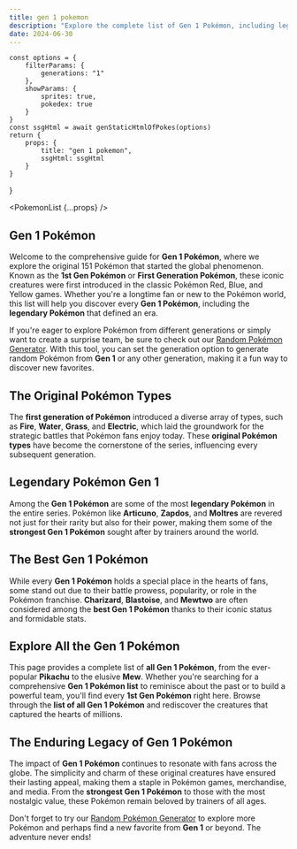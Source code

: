 ```yaml
---
title: gen 1 pokemon
description: "Explore the complete list of Gen 1 Pokémon, including legendary, strongest, and best Pokémon from the first generation. Discover every Pokémon from Generation 1 and try our Random Pokémon Generator to find new favorites!"
date: 2024-06-30
---
```



    const options = {
        filterParams: {
            generations: "1"
        },
        showParams: {
            sprites: true,
            pokedex: true
        }
    }
    const ssgHtml = await genStaticHtmlOfPokes(options)
    return {
        props: {
            title: "gen 1 pokemon",
            ssgHtml: ssgHtml
        }
    }
}

<PokemonList {...props} />

## Gen 1 Pokémon

Welcome to the comprehensive guide for **Gen 1 Pokémon**, where we explore the original 151 Pokémon that started the global phenomenon. Known as the **1st Gen Pokémon** or **First Generation Pokémon**, these iconic creatures were first introduced in the classic Pokémon Red, Blue, and Yellow games. Whether you're a longtime fan or new to the Pokémon world, this list will help you discover every **Gen 1 Pokémon**, including the **legendary Pokémon** that defined an era.

If you're eager to explore Pokémon from different generations or simply want to create a surprise team, be sure to check out our [Random Pokémon Generator](/). With this tool, you can set the generation option to generate random Pokémon from **Gen 1** or any other generation, making it a fun way to discover new favorites.

## The Original Pokémon Types

The **first generation of Pokémon** introduced a diverse array of types, such as **Fire**, **Water**, **Grass**, and **Electric**, which laid the groundwork for the strategic battles that Pokémon fans enjoy today. These **original Pokémon types** have become the cornerstone of the series, influencing every subsequent generation.

## Legendary Pokémon Gen 1

Among the **Gen 1 Pokémon** are some of the most **legendary Pokémon** in the entire series. Pokémon like **Articuno**, **Zapdos**, and **Moltres** are revered not just for their rarity but also for their power, making them some of the **strongest Gen 1 Pokémon** sought after by trainers around the world.

## The Best Gen 1 Pokémon

While every **Gen 1 Pokémon** holds a special place in the hearts of fans, some stand out due to their battle prowess, popularity, or role in the Pokémon franchise. **Charizard**, **Blastoise**, and **Mewtwo** are often considered among the **best Gen 1 Pokémon** thanks to their iconic status and formidable stats.

## Explore All the Gen 1 Pokémon

This page provides a complete list of **all Gen 1 Pokémon**, from the ever-popular **Pikachu** to the elusive **Mew**. Whether you're searching for a comprehensive **Gen 1 Pokémon list** to reminisce about the past or to build a powerful team, you'll find every **1st Gen Pokémon** right here. Browse through the **list of all Gen 1 Pokémon** and rediscover the creatures that captured the hearts of millions.

## The Enduring Legacy of Gen 1 Pokémon

The impact of **Gen 1 Pokémon** continues to resonate with fans across the globe. The simplicity and charm of these original creatures have ensured their lasting appeal, making them a staple in Pokémon games, merchandise, and media. From the **strongest Gen 1 Pokémon** to those with the most nostalgic value, these Pokémon remain beloved by trainers of all ages.

Don't forget to try our [Random Pokémon Generator](/) to explore more Pokémon and perhaps find a new favorite from **Gen 1** or beyond. The adventure never ends!





